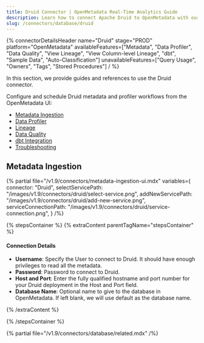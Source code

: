 ```yaml
---
title: Druid Connector | OpenMetadata Real-Time Analytics Guide
description: Learn how to connect Apache Druid to OpenMetadata with our comprehensive connector guide. Step-by-step setup, configuration, and metadata extraction.
slug: /connectors/database/druid
---
```







{% connectorDetailsHeader
name="Druid"
stage="PROD"
platform="OpenMetadata"
availableFeatures=["Metadata", "Data Profiler", "Data Quality", "View Lineage", "View Column-level Lineage", "dbt", "Sample Data", "Auto-Classification"]
unavailableFeatures=["Query Usage", "Owners", "Tags", "Stored Procedures"]
/ %}

In this section, we provide guides and references to use the Druid connector.

Configure and schedule Druid metadata and profiler workflows from the OpenMetadata UI:

- [Metadata Ingestion](#metadata-ingestion)
- [Data Profiler](/how-to-guides/data-quality-observability/profiler/workflow)
- [Lineage](/how-to-guides/data-lineage/workflow)
- [Data Quality](/how-to-guides/data-quality-observability/quality)
- [dbt Integration](/connectors/ingestion/workflows/dbt)
- [Troubleshooting](/connectors/database/druid/troubleshooting)

<IngestionModeTiles yamlPath="/snippets/connectors/database/athena/yaml" />

## Metadata Ingestion

{% partial 
  file="/v1.9/connectors/metadata-ingestion-ui.mdx" 
  variables={
    connector: "Druid", 
    selectServicePath: "/images/v1.9/connectors/druid/select-service.png",
    addNewServicePath: "/images/v1.9/connectors/druid/add-new-service.png",
    serviceConnectionPath: "/images/v1.9/connectors/druid/service-connection.png",
} 
/%}

{% stepsContainer %}
{% extraContent parentTagName="stepsContainer" %}

#### Connection Details

- **Username**: Specify the User to connect to Druid. It should have enough privileges to read all the metadata.
- **Password**: Password to connect to Druid.
- **Host and Port**: Enter the fully qualified hostname and port number for your Druid deployment in the Host and Port field.
- **Database Name**: Optional name to give to the database in OpenMetadata. If left blank, we will use default as the database name.

<AdvancedConfiguration />

{% /extraContent %}

<TestConnection />

<ConfigureIngestion />

<IngestionScheduleAndDeploy />

{% /stepsContainer %}

{% partial file="/v1.9/connectors/database/related.mdx" /%}
